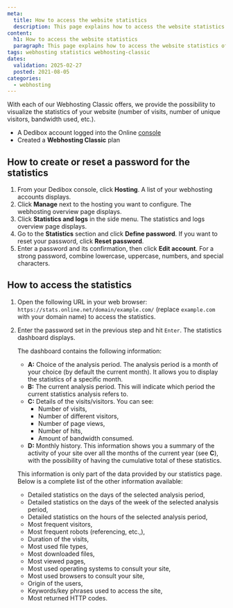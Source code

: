```yaml
---
meta:
  title: How to access the website statistics
  description: This page explains how to access the website statistics of a Webhosting Classic
content:
  h1: How to access the website statistics
  paragraph: This page explains how to access the website statistics of a Webhosting Classic
tags: webhosting statistics webhosting-classic
dates:
  validation: 2025-02-27
  posted: 2021-08-05
categories:
  - webhosting
---
```



<Macro id="webhosting-online" />

With each of our Webhosting Classic offers, we provide the possibility to visualize the statistics of your website (number of visits, number of unique visitors, bandwidth used, etc.).

<Macro id="requirements" />

- A Dedibox account logged into the Online [console](https://console.online.net)
- Created a **Webhosting Classic** plan

## How to create or reset a password for the statistics

1. From your Dedibox console, click **Hosting**. A list of your webhosting accounts displays.
2. Click **Manage** next to the hosting you want to configure. The webhosting overview page displays.
3. Click **Statistics and logs** in the side menu. The statistics and logs overview page displays.
4. Go to the **Statistics** section and click **Define password**. If you want to reset your password, click **Reset password**.
5. Enter a password and its confirmation, then click **Edit account**.
    <Message type="tip">
      For a strong password, combine lowercase, uppercase, numbers, and special characters.
    </Message>

## How to access the statistics

1. Open the following URL in your web browser: `https://stats.online.net/domain/example.com/` (replace `example.com` with your domain name) to access the statistics.
2. Enter the password set in the previous step and hit `Enter`. The statistics dashboard displays.
    <Lightbox src={image} alt="" />

    The dashboard contains the following information:

    * **A:** Choice of the analysis period. The analysis period is a month of your choice (by default the current month). It allows you to display the statistics of a specific month.
    * **B:** The current analysis period. This will indicate which period the current statistics analysis refers to.
    * **C:** Details of the visits/visitors. You can see:
        * Number of visits,
        * Number of different visitors,
        * Number of page views,
        * Number of hits,
        * Amount of bandwidth consumed.
    * **D:** Monthly history. This information shows you a summary of the activity of your site over all the months of the current year (see **C**), with the possibility of having the cumulative total of these statistics.

    This information is only part of the data provided by our statistics page. Below is a complete list of the other information available:

    * Detailed statistics on the days of the selected analysis period,
    * Detailed statistics on the days of the week of the selected analysis period,
    * Detailed statistics on the hours of the selected analysis period,
    * Most frequent visitors,
    * Most frequent robots (referencing, etc.,),
    * Duration of the visits,
    * Most used file types,
    * Most downloaded files,
    * Most viewed pages,
    * Most used operating systems to consult your site,
    * Most used browsers to consult your site,
    * Origin of the users,
    * Keywords/key phrases used to access the site,
    * Most returned HTTP codes.



